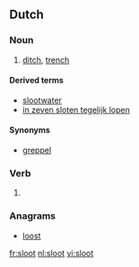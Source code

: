 ==Dutch==
{{wikipedia|lang=nl}}

===Noun===
{{nl-noun|g1=f|g2=m|sloten|slootje}}

# [[ditch]], [[trench]]

====Derived terms====
* [[slootwater]] {{n}}
* [[in zeven sloten tegelijk lopen]]

====Synonyms====
* [[greppel]]

===Verb===
{{infl|nl}}

# {{nl-verb-form|n=sg|t=past|m=ind|sluiten}}

===Anagrams===
* [[loost#Dutch|loost]]

[[fr:sloot]]
[[nl:sloot]]
[[vi:sloot]]